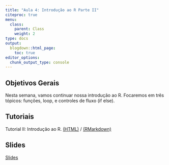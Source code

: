 ```yaml
---
title: "Aula 4: Introdução ao R Parte II"
citeproc: true
menu: 
  class:
    parent: Class
    weight: 2
type: docs
output:
  blogdown::html_page:
    toc: true
editor_options: 
  chunk_output_type: console
---
```


## Objetivos Gerais 

Nesta semana, vamos continuar nossa introdução ao R. Focaremos em três tópicos: funções, loop, e controles de fluxo (if else). 

## Tutoriais

Tutorial II: Introdução ao R. [(HTML)](/Tutoriais/tutorial3_rbasicoII.html) / [(RMarkdown)](/Tutoriais/tutorial3_rbasicoII.rmd)


## Slides

[Slides](/slides/slides-02-intro_II.html)

